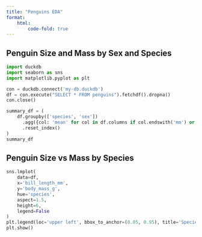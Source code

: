 ```yaml
---
title: "Penguins EDA"
format:
    html:
        code-fold: true
---
```


## Penguin Size and Mass by Sex and Species

```python
import duckdb
import seaborn as sns
import matplotlib.pyplot as plt

con = duckdb.connect('my-db.duckdb')
df = con.execute("SELECT * FROM penguins").fetchdf().dropna()
con.close()
```

```python
summary_df = (
    df.groupby(['species', 'sex'])
      .agg({col: 'mean' for col in df.columns if col.endswith('mm') or col.endswith('g')})
      .reset_index()
)
summary_df
```

## Penguin Size vs Mass by Species

```python
sns.lmplot(
    data=df,
    x='bill_length_mm',
    y='body_mass_g',
    hue='species',
    aspect=1.5,
    height=6,
    legend=False
)
plt.legend(loc='upper left', bbox_to_anchor=(0.05, 0.95), title='Species')
plt.show()
```
